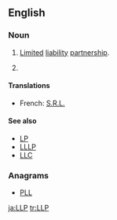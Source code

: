 ==English==
{{wikipedia}}

===Noun===
{{en-noun}}

# {{business|legal}} [[limited|Limited]] [[liability]] [[partnership]].
# {{computing}} {{initialism of|Laser Light Plane}}

====Translations====
* French: [[S.R.L.]]

====See also====
* [[LP]]
* [[LLLP]]
* [[LLC]]

===Anagrams===
* [[PLL#English|PLL]]

[[ja:LLP]]
[[tr:LLP]]